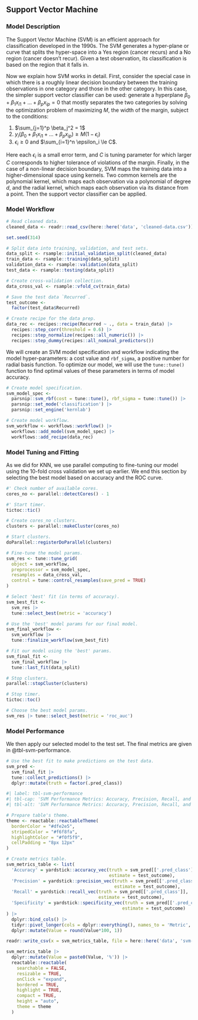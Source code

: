 ## Support Vector Machine

### Model Description

The Support Vector Machine (SVM) is an efficient approach for classification developed in the 1990s. The SVM generates a hyper-plane or curve that splits the hyper-space into a Yes region (cancer recurs) and a No region (cancer doesn't recur). Given a test observation, its classification is based on the region that it falls in.

Now we explain how SVM works in detail. First, consider the special case in which there is a roughly linear decision boundary between the training observations in one category and those in the other category. In this case, the simpler support vector classifier can be used: generate a hyperplane $\beta_0+\beta_1 x_{i1}+\dots + \beta_p x_{ip}=0$ that mostly separates the two categories by solving the optimization problem of maximizing $M$, the width of the margin, subject to the conditions:

1.  $\sum_{j=1}^p \beta_j^2 = 1$
2.  $y_i(\beta_0+\beta_1 x_{i1}+\dots + \beta_p x_{ip}) \ge M(1-\epsilon_i)$
3.  $\epsilon_i \ge 0$ and $\sum_{i=1}^n \epsilon_i \le C$.

Here each $\epsilon_i$ is a small error term, and $C$ is tuning parameter for which larger $C$ corresponds to higher tolerance of violations of the margin. Finally, in the case of a non-linear decision boundary, SVM maps the training data into a higher-dimensional space using kernels. Two common kernels are the polynomial kernel, which maps each observation via a polynomial of degree $d$, and the radial kernel, which maps each observation via its distance from a point. Then the support vector classifier can be applied.

### Model Workflow

```r

# Read cleaned data.
cleaned_data <- readr::read_csv(here::here('data', 'cleaned-data.csv'))

```


```r

set.seed(314)

# Split data into training, validation, and test sets.
data_split <- rsample::initial_validation_split(cleaned_data)
train_data <- rsample::training(data_split)
validation_data <- rsample::validation(data_split)
test_data <- rsample::testing(data_split)

# Create cross-validation collection.
data_cross_val <- rsample::vfold_cv(train_data)

# Save the test data `Recurred`.
test_outcome <- 
  factor(test_data$Recurred)

```


```r

# Create recipe for the data prep.
data_rec <- recipes::recipe(Recurred ~ ., data = train_data) |>
  recipes::step_corr(threshold = 0.6) |>
  recipes::step_normalize(recipes::all_numeric()) |>
  recipes::step_dummy(recipes::all_nominal_predictors())

```

We will create an SVM model specification and workflow indicating the model hyper-parameters: a cost value and `rbf_sigma`, a positive number for radial basis function. To optimize our model, we will use the `tune::tune()` function to find optimal values of these parameters in terms of model accuracy.

```r

# Create model specification.
svm_model_spec <-
  parsnip::svm_rbf(cost = tune::tune(), rbf_sigma = tune::tune()) |>
  parsnip::set_mode('classification') |>
  parsnip::set_engine('kernlab')

# Create model workflow.
svm_workflow <- workflows::workflow() |>
  workflows::add_model(svm_model_spec) |>
  workflows::add_recipe(data_rec)

```


### Model Tuning and Fitting

As we did for KNN, we use parallel computing to fine-tuning our model using the $10$-fold cross validation we set up earlier. We end this section by selecting the best model based on accuracy and the ROC curve.


```r

#' Check number of available cores.
cores_no <- parallel::detectCores() - 1

#' Start timer.
tictoc::tic()

# Create cores_no clusters.
clusters <- parallel::makeCluster(cores_no)

# Start clusters.
doParallel::registerDoParallel(clusters)

# Fine-tune the model params.
svm_res <- tune::tune_grid(
  object = svm_workflow,
  preprocessor = svm_model_spec,
  resamples = data_cross_val,
  control = tune::control_resamples(save_pred = TRUE)
)

# Select 'best' fit (in terms of accuracy).
svm_best_fit <- 
  svm_res |> 
  tune::select_best(metric = 'accuracy')

# Use the 'best' model params for our final model.
svm_final_workflow <- 
  svm_workflow |>
  tune::finalize_workflow(svm_best_fit)

# Fit our model using the 'best' params.
svm_final_fit <- 
  svm_final_workflow |> 
  tune::last_fit(data_split)

# Stop clusters.
parallel::stopCluster(clusters)

# Stop timer.
tictoc::toc()

# Choose the best model params.
svm_res |> tune::select_best(metric = 'roc_auc')

```

### Model Performance

We then apply our selected model to the test set. The final metrics are given in @tbl-svm-performance.

```r

# Use the best fit to make predictions on the test data.
svm_pred <- 
  svm_final_fit |> 
  tune::collect_predictions() |>
  dplyr::mutate(truth = factor(.pred_class))

```


```r
#| label: tbl-svm-performance
#| tbl-cap: 'SVM Performance Metrics: Accuracy, Precision, Recall, and Specificity.'
#| tbl-alt: 'SVM Performance Metrics: Accuracy, Precision, Recall, and Specificity.'

# Prepare table's theme.
theme <- reactable::reactableTheme(
  borderColor = "#dfe2e5",
  stripedColor = "#f6f8fa", 
  highlightColor = "#f0f5f9",
  cellPadding = "8px 12px"
)

# Create metrics table.
svm_metrics_table <- list(
  'Accuracy' = yardstick::accuracy_vec(truth = svm_pred[['.pred_class']],
                                       estimate = test_outcome),
  'Precision' = yardstick::precision_vec(truth = svm_pred[['.pred_class']],
                                         estimate = test_outcome),
  'Recall' = yardstick::recall_vec(truth = svm_pred[['.pred_class']],
                                   estimate = test_outcome),
  'Specificity' = yardstick::specificity_vec(truth = svm_pred[['.pred_class']],
                                            estimate = test_outcome)
) |>
  dplyr::bind_cols() |>
  tidyr::pivot_longer(cols = dplyr::everything(), names_to = 'Metric', values_to = 'Value') |>
  dplyr::mutate(Value = round(Value*100, 1))

readr::write_csv(x = svm_metrics_table, file = here::here('data', 'svm-metrics.csv'))

svm_metrics_table |>
  dplyr::mutate(Value = paste0(Value, '%')) |>
  reactable::reactable(
    searchable = FALSE, 
    resizable = TRUE,
    onClick = "expand",
    bordered = TRUE,
    highlight = TRUE, 
    compact = TRUE,
    height = "auto",
    theme = theme
  )

```